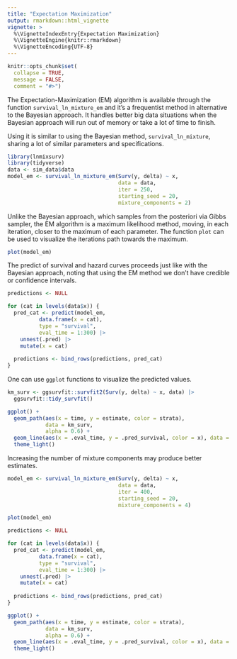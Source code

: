 ```yaml
---
title: "Expectation Maximization"
output: rmarkdown::html_vignette
vignette: >
  %\VignetteIndexEntry{Expectation Maximization}
  %\VignetteEngine{knitr::rmarkdown}
  %\VignetteEncoding{UTF-8}
---
```

  
```r
knitr::opts_chunk$set(
  collapse = TRUE,
  message = FALSE,
  comment = "#>")
```
  
The Expectation-Maximization (EM) algorithm is available through the function `survival_ln_mixture_em` and it's a frequentist method in alternative to the Bayesian approach. It handles better big data situations when the Bayesian approach will run out of memory or take a lot of time to finish.
  
Using it is similar to using the Bayesian method, `survival_ln_mixture`, sharing a lot of similar parameters and specifications.
  
```r
library(lnmixsurv)
library(tidyverse)
data <- sim_data$data
model_em <- survival_ln_mixture_em(Surv(y, delta) ~ x,
                                   data = data,
                                   iter = 250,
                                   starting_seed = 20,
                                   mixture_components = 2)
```

Unlike the Bayesian approach, which samples from the posteriori via Gibbs sampler, the EM algorithm is a maximum likelihood method, moving, in each iteration, closer to the maximum of each parameter. The function `plot` can be used to visualize the iterations path towards the maximum.

```r
plot(model_em)
```

The predict of survival and hazard curves proceeds just like with the Bayesian approach, noting that using the EM method we don't have credible or confidence intervals.

```r
predictions <- NULL

for (cat in levels(data$x)) {
  pred_cat <- predict(model_em,
          data.frame(x = cat),
          type = "survival",
          eval_time = 1:300) |> 
    unnest(.pred) |> 
    mutate(x = cat)
  
  predictions <- bind_rows(predictions, pred_cat)
}
```

One can use `ggplot` functions to visualize the predicted values.

```r
km_surv <- ggsurvfit::survfit2(Surv(y, delta) ~ x, data) |>
  ggsurvfit::tidy_survfit()

ggplot() +
  geom_path(aes(x = time, y = estimate, color = strata),
            data = km_surv,
            alpha = 0.6) +
  geom_line(aes(x = .eval_time, y = .pred_survival, color = x), data = predictions) +
  theme_light()
```

Increasing the number of mixture components may produce better estimates.

```r
model_em <- survival_ln_mixture_em(Surv(y, delta) ~ x,
                                   data = data,
                                   iter = 400,
                                   starting_seed = 20,
                                   mixture_components = 4)

plot(model_em)
```

```r
predictions <- NULL

for (cat in levels(data$x)) {
  pred_cat <- predict(model_em,
          data.frame(x = cat),
          type = "survival",
          eval_time = 1:300) |> 
    unnest(.pred) |> 
    mutate(x = cat)
  
  predictions <- bind_rows(predictions, pred_cat)
}

ggplot() +
  geom_path(aes(x = time, y = estimate, color = strata),
            data = km_surv,
            alpha = 0.6) +
  geom_line(aes(x = .eval_time, y = .pred_survival, color = x), data = predictions) +
  theme_light()
```
